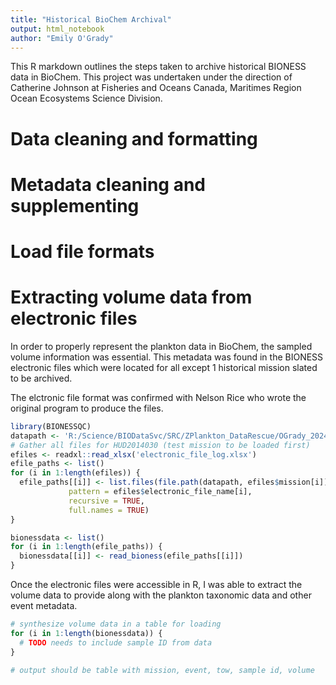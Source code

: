 ```yaml
---
title: "Historical BioChem Archival"
output: html_notebook
author: "Emily O'Grady"
---
```

This R markdown outlines the steps taken to archive historical BIONESS data in BioChem.
This project was undertaken under the direction of Catherine Johnson at Fisheries and Oceans
Canada, Maritimes Region Ocean Ecosystems Science Division.

# Data cleaning and formatting

# Metadata cleaning and supplementing

# Load file formats

# Extracting volume data from electronic files

In order to properly represent the plankton data in BioChem, the sampled volume
information was essential. This metadata was found in the BIONESS electronic files
which were located for all except 1 historical mission slated to be archived.

The elctronic file format was confirmed with Nelson Rice who wrote the original
program to produce the files. 

```r
library(BIONESSQC)
datapath <- 'R:/Science/BIODataSvc/SRC/ZPlankton_DataRescue/OGrady_2024/raw_data'
# Gather all files for HUD2014030 (test mission to be loaded first)
efiles <- readxl::read_xlsx('electronic_file_log.xlsx')
efile_paths <- list()
for (i in 1:length(efiles)) {
  efile_paths[[i]] <- list.files(file.path(datapath, efiles$mission[i]),
             pattern = efiles$electronic_file_name[i],
             recursive = TRUE,
             full.names = TRUE)
}

bionessdata <- list()
for (i in 1:length(efile_paths)) {
  bionessdata[[i]] <- read_bioness(efile_paths[[i]])
}

```


Once the electronic files were accessible in R, I was able to extract the volume 
data to provide along with the plankton taxonomic data and other event metadata.

```r
# synthesize volume data in a table for loading
for (i in 1:length(bionessdata)) {
  # TODO needs to include sample ID from data
}

# output should be table with mission, event, tow, sample id, volume
```

